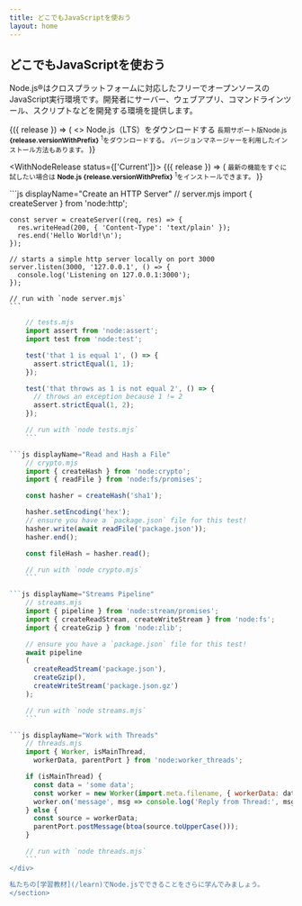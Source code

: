 ```yaml
---
title: どこでもJavaScriptを使おう
layout: home
---
```


<section>
<WithBadge section="index" />

<div>
<h1 className="special">どこでもJavaScriptを使おう</h1>

Node.js®はクロスプラットフォームに対応したフリーでオープンソースのJavaScript実行環境です。開発者にサーバー、ウェブアプリ、コマンドラインツール、スクリプトなどを開発する環境を提供します。

</div>

<div>
<WithNodeRelease status={['LTS']}>
{({ release }) => (
<>
<DownloadButton release={release}>Node.js（LTS）をダウンロードする</DownloadButton>
<small>
長期サポート版Node.js <b>{release.versionWithPrefix}</b>
<sup title="Downloads a Node.js installer for your current platform">1</sup>をダウンロードする。
<Link href="/download">バージョンマネージャー</Link>を利用したインストール方法もあります。
</small>
</>
)}
</WithNodeRelease>

<WithNodeRelease status={['Current']}>
{({ release }) => (
<small>
最新の機能をすぐに試したい場合は
<b>Node.js <DownloadLink release={release}>{release.versionWithPrefix}</DownloadLink></b>
<sup title="Downloads a Node.js installer for your current platform">1</sup>をインストールできます。
</small>
)}
</WithNodeRelease>
</div>
</section>

<section>
<div>
```js displayName="Create an HTTP Server"
    // server.mjs
    import { createServer } from 'node:http';

    const server = createServer((req, res) => {
      res.writeHead(200, { 'Content-Type': 'text/plain' });
      res.end('Hello World!\n');
    });

    // starts a simple http server locally on port 3000
    server.listen(3000, '127.0.0.1', () => {
      console.log('Listening on 127.0.0.1:3000');
    });

    // run with `node server.mjs`
    ```

````js displayName="Write Tests"
    // tests.mjs
    import assert from 'node:assert';
    import test from 'node:test';

    test('that 1 is equal 1', () => {
      assert.strictEqual(1, 1);
    });

    test('that throws as 1 is not equal 2', () => {
      // throws an exception because 1 != 2
      assert.strictEqual(1, 2);
    });

    // run with `node tests.mjs`
    ```

```js displayName="Read and Hash a File"
    // crypto.mjs
    import { createHash } from 'node:crypto';
    import { readFile } from 'node:fs/promises';

    const hasher = createHash('sha1');

    hasher.setEncoding('hex');
    // ensure you have a `package.json` file for this test!
    hasher.write(await readFile('package.json'));
    hasher.end();

    const fileHash = hasher.read();

    // run with `node crypto.mjs`
    ```

```js displayName="Streams Pipeline"
    // streams.mjs
    import { pipeline } from 'node:stream/promises';
    import { createReadStream, createWriteStream } from 'node:fs';
    import { createGzip } from 'node:zlib';

    // ensure you have a `package.json` file for this test!
    await pipeline
    (
      createReadStream('package.json'),
      createGzip(),
      createWriteStream('package.json.gz')
    );

    // run with `node streams.mjs`
    ```

```js displayName="Work with Threads"
    // threads.mjs
    import { Worker, isMainThread,
      workerData, parentPort } from 'node:worker_threads';

    if (isMainThread) {
      const data = 'some data';
      const worker = new Worker(import.meta.filename, { workerData: data });
      worker.on('message', msg => console.log('Reply from Thread:', msg));
    } else {
      const source = workerData;
      parentPort.postMessage(btoa(source.toUpperCase()));
    }

    // run with `node threads.mjs`
    ```
</div>

私たちの[学習教材](/learn)でNode.jsでできることをさらに学んでみましょう。
</section>
````

